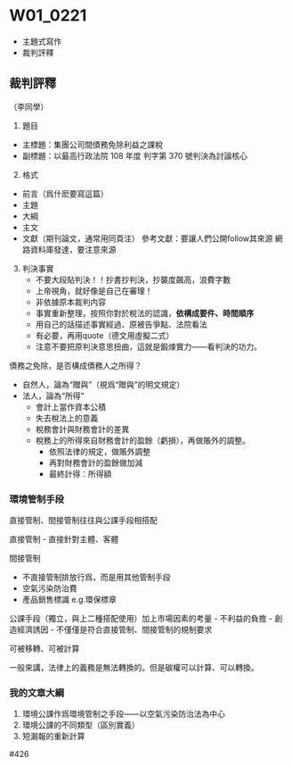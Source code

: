 # W01_0221 {#第一周}

- 主題式寫作
- 裁判評釋

## 裁判評釋

（李同學）

1. 題目 

- 主標題：集團公司間債務免除利益之課稅
- 副標題：以最高行政法院 108 年度 判字第 370 號判決為討論核心

2. 格式

- 前言（爲什麽要寫這篇）
- 主題
- 大綱
- 主文
- 文獻（期刊論文，通常用同頁注）
    參考文獻：要讓人們公開follow其來源
網路資料庫發達，要注意來源



3. 判決事實
   - 不要大段貼判決！！抄書抄判決，抄襲度飆高，浪費字數
   - 上帝視角，就好像是自己在審理！
   - 非依據原本裁判内容
   - 事實重新整理，按照你對於稅法的認識，**依構成要件、時間順序**
   - 用自己的話描述事實經過、原被告爭點、法院看法
   - 有必要，再用quote（德文用虛擬二式） 
   - 注意不要把原判決意思扭曲，這就是鍛煉實力——看判決的功力。


債務之免除，是否構成債務人之所得？

- 自然人，論為“贈與”（視爲“贈與”的明文規定）
- 法人，論為“所得”
  - 會計上當作資本公積
  - 失去稅法上的意義
  - 稅務會計與財務會計的差異
  - 稅務上的所得來自財務會計的盈餘（虧損），再做賬外的調整。
    - 依照法律的規定，做賬外調整
    - 再對財務會計的盈餘做加減
    - 最終計得：所得額

### 環境管制手段

直接管制、間接管制往往與公課手段相搭配

直接管制
  - 直接針對主體、客體

間接管制

  - 不直接管制排放行爲，而是用其他管制手段
  - 空氣污染防治費
  - 產品銷售標識 e.g.環保標章
  
公課手段（獨立，與上二種搭配使用）加上市場因素的考量
  - 不利益的負擔
  - 創造經濟誘因
  - 不僅僅是符合直接管制、間接管制的規制要求

可被移轉、可被計算

一般來講，法律上的義務是無法轉換的。但是碳權可以計算、可以轉換。


### 我的文章**大綱**

1. 環境公課作爲環境管制之手段——以空氣污染防治法為中心
2. 環境公課的不同類型（區別實義）
3. 短漏報的重新計算

\#426
